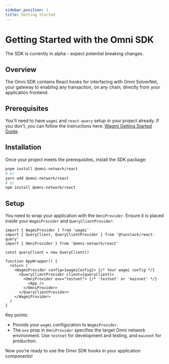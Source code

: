 ```yaml
---
sidebar_position: 1
title: Getting Started
---
```



# Getting Started with the Omni SDK

<Callout type="info" title="Alpha SDK">
The SDK is currently in alpha - expect potential breaking changes.
</Callout>

## Overview

The Omni SDK contains React hooks for interfacing with Omni SolverNet, your gateway to enabling any transaction, on any chain, directly from your application frontend.

## Prerequisites

You'll need to have `wagmi` and `react-query` setup in your project already. If you don't, you can follow the instructions here: [Wagmi Getting Started Guide](https://wagmi.sh/react/getting-started).

## Installation

Once your project meets the prerequisites, install the SDK package:

```bash
pnpm install @omni-network/react
# or
yarn add @omni-network/react
# or
npm install @omni-network/react
```

## Setup

You need to wrap your application with the `OmniProvider`. Ensure it is placed *inside* your `WagmiProvider` and `QueryClientProvider`:

```tsx title="App.tsx"
import { WagmiProvider } from 'wagmi'
import { QueryClient, QueryClientProvider } from '@tanstack/react-query'
import { OmniProvider } from '@omni-network/react'

const queryClient = new QueryClient()

function AppWrapper() {
  return (
    <WagmiProvider config={wagmiConfig}> {/* Your wagmi config */}
      <QueryClientProvider client={queryClient}>
        <OmniProvider env="testnet"> {/* 'testnet' or 'mainnet' */}
          <App />
        </OmniProvider>
      </QueryClientProvider>
    </WagmiProvider>
  )
}
```

Key points:

*   Provide your `wagmi` configuration to `WagmiProvider`.
*   The `env` prop in `OmniProvider` specifies the target Omni network environment. Use `testnet` for development and testing, and `mainnet` for production.

Now you're ready to use the Omni SDK hooks in your application components!
